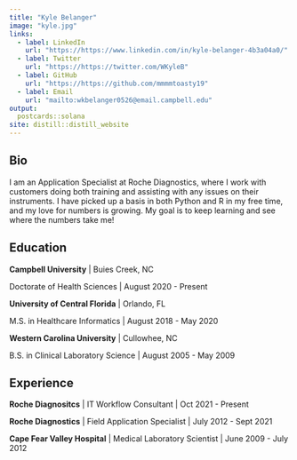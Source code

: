 ```yaml
---
title: "Kyle Belanger"
image: "kyle.jpg"
links:
  - label: LinkedIn
    url: "https://https://www.linkedin.com/in/kyle-belanger-4b3a04a0/"
  - label: Twitter
    url: "https://https://twitter.com/WKyleB"
  - label: GitHub
    url: "https://https://github.com/mmmmtoasty19"
  - label: Email
    url: "mailto:wkbelanger0526@email.campbell.edu"
output:
  postcards::solana
site: distill::distill_website
---
```

 
## Bio

I am an Application Specialist at Roche Diagnostics, where I work with customers doing both training and assisting with any issues on their instruments. I have picked up a basis in both Python and R in my free time, and my love for numbers is growing. My goal is to keep learning and see where the numbers take me!

## Education

**Campbell University** | Buies Creek, NC

Doctorate of Health Sciences | August 2020 - Present

**University of Central Florida** | Orlando, FL

M.S. in Healthcare Informatics | August 2018 - May 2020

**Western Carolina University** | Cullowhee, NC

B.S. in Clinical Laboratory Science | August 2005 - May 2009

## Experience

**Roche Diagnositcs** | IT Workflow Consultant | Oct 2021 - Present

**Roche Diagnostics** | Field Application Specialist | July 2012 - Sept 2021

**Cape Fear Valley Hospital** | Medical Laboratory Scientist | June 2009 - July 2012
